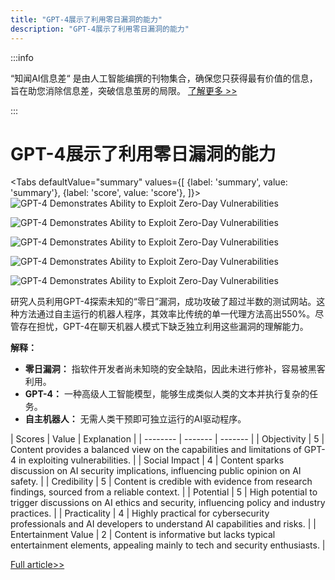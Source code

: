 ```yaml
---
title: "GPT-4展示了利用零日漏洞的能力"
description: "GPT-4展示了利用零日漏洞的能力"
---
```



:::info

“知闻AI信息差“ 是由人工智能编撰的刊物集合，确保您只获得最有价值的信息，旨在助您消除信息差，突破信息茧房的局限。  [了解更多 >>](/)

:::

# GPT-4展示了利用零日漏洞的能力


<Tabs
	defaultValue="summary"
	values={[
	{label: 'summary', value: 'summary'},
	{label: 'score', value: 'score'},
]}>
<TabItem value="summary">
<img
  src="https://image.informedainews.com/2024/06/10/Ar-kv2-1717983362-0.jpg"
  alt="GPT-4 Demonstrates Ability to Exploit Zero-Day Vulnerabilities"
/>

<img
  src="https://image.informedainews.com/2024/06/10/Ar-EJB-1717983362-1.jpg"
  alt="GPT-4 Demonstrates Ability to Exploit Zero-Day Vulnerabilities"
/>

<img
  src="https://image.informedainews.com/2024/06/10/Ar-ifh-1717983362-2.jpg"
  alt="GPT-4 Demonstrates Ability to Exploit Zero-Day Vulnerabilities"
/>

<img
  src="https://image.informedainews.com/2024/06/10/Ar-uon-1717983362-3.jpg"
  alt="GPT-4 Demonstrates Ability to Exploit Zero-Day Vulnerabilities"
/>

<img
  src="https://image.informedainews.com/2024/06/10/Ar-aop-1717983362-4.jpg"
  alt="GPT-4 Demonstrates Ability to Exploit Zero-Day Vulnerabilities"
/>



研究人员利用GPT-4探索未知的“零日”漏洞，成功攻破了超过半数的测试网站。这种方法通过自主运行的机器人程序，其效率比传统的单一代理方法高出550%。尽管存在担忧，GPT-4在聊天机器人模式下缺乏独立利用这些漏洞的理解能力。

**解释：**
- **零日漏洞：** 指软件开发者尚未知晓的安全缺陷，因此未进行修补，容易被黑客利用。
- **GPT-4：** 一种高级人工智能模型，能够生成类似人类的文本并执行复杂的任务。
- **自主机器人：** 无需人类干预即可独立运行的AI驱动程序。
</TabItem>
<TabItem value="score">
	| Scores     | Value   | Explanation |
	| -------- | ------- | ------- |
	| Objectivity  | 5    | Content provides a balanced view on the capabilities and limitations of GPT-4 in exploiting vulnerabilities.    |
	| Social Impact | 4     | Content sparks discussion on AI security implications, influencing public opinion on AI safety.    |
	| Credibility    | 5    | Content is credible with evidence from research findings, sourced from a reliable context.    |
	| Potential    | 5    | High potential to trigger discussions on AI ethics and security, influencing policy and industry practices.    |
	| Practicality    | 4    | Highly practical for cybersecurity professionals and AI developers to understand AI capabilities and risks.    |
	| Entertainment Value    | 2    | Content is informative but lacks typical entertainment elements, appealing mainly to tech and security enthusiasts.    |
</TabItem>
</Tabs>

[Full article>>](https://www.cnbeta.com.tw/articles/tech/1434122.htm)
